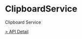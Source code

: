 # ClipboardService

Clipboard Service

[> API Detail](https://flowgram-ai.org/auto-docs/core/interfaces/ClipboardService.html)
